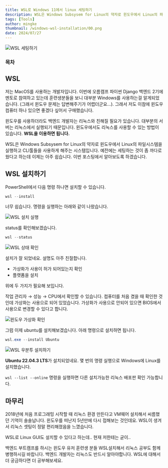 ```yaml
---
title: WSL로 Windows 11에서 linux 세팅하기
description: WSL은 Windows Subsysem for Linux의 약자로 윈도우에서 Linux의 파일시스템을 실행하고 CLI툴들을 사용하게 해주는 시스템입니다. 예전에는 세팅하는 것이 좀 까다로웠다고 하는데 이제는 아주 쉽습니다. 이번 포스팅에서 알아보도록 하겠습니다.
tags: [Tools]
author: mingke
thumbnail: /windows-wsl-installation/00.png
date: 2024/07/27
---
```


<Image src="/windows-wsl-installation/00.png" alt="WSL 세팅하기" />

### 목차

## WSL

저는 MacOS를 사용하는 개발자입니다. 이번에 오름캠프 파이썬 Django 백엔드 2기에 멘토로 참여하고 있는데 훈련생분들을 보니 대부분 Windows를 사용하는걸 알게되었습니다. (그래서 윈도우 문제는 답변해주기가 어렵더군요…). 그래서 저도 이참에 윈도우 컴퓨터 하나 있으면 좋겠다 싶어서 구매했습니다.

윈도우를 사용하더라도 백엔드 개발자는 리눅스와 친해질 필요가 있습니다. 대부분의 서버는 리눅스에서 실행되기 때문입니다. 윈도우에서도 리눅스를 사용할 수 있는 방법이 있습니다. **WSL을 이용하면 됩니다.**

WSL은 Windows Subsysem for Linux의 약자로 윈도우에서 Linux의 파일시스템을 실행하고 CLI툴들을 사용하게 해주는 시스템입니다. 예전에는 세팅하는 것이 좀 까다로웠다고 하는데 이제는 아주 쉽습니다. 이번 포스팅에서 알아보도록 하겠습니다.

## WSL 설치하기

PowerShell에서 다음 명령 하나면 설치할 수 있습니다.

```powershell
wsl --install
```

너무 쉽습니다. 명령을 실행하는 아래와 같이 나왔습니다.

<Image src="/windows-wsl-installation/01.png" alt="WSL 설치 실행" />

status를 확인해보겠습니다.

```powershell
wsl --status
```

<Image src="/windows-wsl-installation/02.png" alt="WSL 상태 확인" />

설치가 잘 되었네요. 설명도 아주 친절합니다.

- 가상화가 사용이 허가 되어있는지 확인
- 플랫폼을 설치

위에 두 가지가 필요해 보입니다.

작업 관리자 → 성능 → CPU에서 확인할 수 있습니다. 컴퓨터를 처음 켰을 때 확인한 것인데 가상화는 사용으로 되어 있었습니다. 가상화가 사용으로 안되어 있으면 BIOS에서 사용으로 변경할 수 있다고 합니다.

<Image src="/windows-wsl-installation/03.png" alt="윈도우 가상화 확인" />

그럼 이제 ubuntu를 설치해보겠습니다. 아래 명령으로 설치하면 됩니다.

```powershell
wsl.exe --install Ubuntu
```

<Image src="/windows-wsl-installation/04.png" alt="WSL 우분투 설치하기" />

**Ubuntu 22.04.3 LTS**가 설치되었네요. 몇 번의 명령 실행으로 Windows에 Linux를 설치했습니다.

`wsl --list --online` 명령을 실행하면 다른 설치가능한 리눅스 배포판 확인 가능합니다.

## 마무리

2018년에 처음 프로그래밍 시작할 때 리눅스 환경 만든다고 VM웨어 설치해서 씨름했던 기억이 솔솔납니다. 윈도우를 떠난지 5년만에 다시 접해보는 것인데요. WSL이 생겨서 리눅스 셋팅이 정말 편리해졌음을 느꼈습니다.

WSL로 Linux GUI도 설치할 수 있다고 하는데.. 현재 저한테는 굳이..

백엔드 부트캠프를 하시는 윈도우 유저 훈련생 분들 WSL설치해서 리눅스 공부도 함께 병행하시길 바랍니다. 백엔드 개발자는 리눅스도 반드시 알아야합니다. WSL에 대해서 더 궁금하다면 더 공부해보세요.

<Link url="https://chaechae.life/blog/google-ide-idx" />
